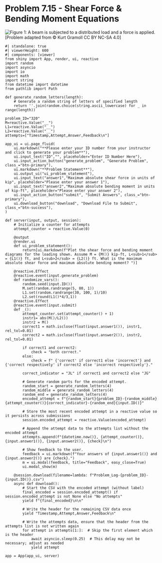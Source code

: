 # Problem 7.15 - Shear Force & Bending Moment Equations {.unnumbered}

![Figure 1: A beam is subjected to a distributed load and a force is applied. ](images/320.png){fig-alt="A beam is subjected to a clockwise moment at the left end A with supports at B and C. The distance between A and B is L1 and the distance between B and C is L2."}
\[Problem adapted from © Kurt Gramoll CC BY NC-SA 4.0\]

```shinylive-python
#| standalone: true
#| viewerHeight: 600
#| components: [viewer]
from shiny import App, render, ui, reactive
import random
import asyncio
import io
import math
import string
from datetime import datetime
from pathlib import Path

def generate_random_letters(length):
    # Generate a random string of letters of specified length
    return ''.join(random.choice(string.ascii_lowercase) for _ in range(length))

problem_ID="320"
M=reactive.Value("__")
L1=reactive.Value("__")
L2=reactive.Value("__")
attempts=["Timestamp,Attempt,Answer,Feedback\n"]

app_ui = ui.page_fluid(
    ui.markdown("**Please enter your ID number from your instructor and click to generate your problem**"),
    ui.input_text("ID","", placeholder="Enter ID Number Here"),
    ui.input_action_button("generate_problem", "Generate Problem", class_="btn-primary"),
    ui.markdown("**Problem Statement**"),
    ui.output_ui("ui_problem_statement"),
    ui.input_text("answer1","Maximum absolute shear force in units of kip", placeholder="Please enter your answer 1"),
    ui.input_text("answer2","Maximum absolute bending moment in units of kip-ft", placeholder="Please enter your answer 2"),
    ui.input_action_button("submit", "Submit Answers", class_="btn-primary"),
    ui.download_button("download", "Download File to Submit", class_="btn-success"),
)

def server(input, output, session):
    # Initialize a counter for attempts
    attempt_counter = reactive.Value(0)
    
    @output
    @render.ui
    def ui_problem_statement():
        return[ui.markdown(f"Plot the shear force and bending moment diagrams for the loading shown. Assume M = {M()} kip-ft, L<sub>1</sub> = {L1()} ft, and L<sub>2</sub> = {L2()} ft. What is the maximum absolute shear force and maximum absolute bending moment? ")]
    
    @reactive.Effect
    @reactive.event(input.generate_problem)
    def randomize_vars():
        random.seed(input.ID())
        M.set(random.randrange(5, 80, 1))
        L1.set(random.randrange(30, 100, 1)/10)
        L2.set(round(L1()*4/3,1))
    @reactive.Effect
    @reactive.event(input.submit)
    def _():
        attempt_counter.set(attempt_counter() + 1)
        instr1= abs(M()/L2())
        instr2 = M()
        correct1 = math.isclose(float(input.answer1()), instr1, rel_tol=0.01)
        correct2 = math.isclose(float(input.answer2()), instr2, rel_tol=0.01)
        
        if correct1 and correct2:
            check = "both correct."
        else:
            check = f" {'correct' if correct1 else 'incorrect'} and {'correct respectively' if correct2 else 'incorrect respectively'}."
        
        correct_indicator = "JL" if correct1 and correct2 else "JG"

        # Generate random parts for the encoded attempt.
        random_start = generate_random_letters(4)
        random_middle = generate_random_letters(4)
        random_end = generate_random_letters(4)
        encoded_attempt = f"{random_start}{problem_ID}-{random_middle}{attempt_counter()}{correct_indicator}-{random_end}{input.ID()}"

        # Store the most recent encoded attempt in a reactive value so it persists across submissions
        session.encoded_attempt = reactive.Value(encoded_attempt)

        # Append the attempt data to the attempts list without the encoded attempt
        attempts.append(f"{datetime.now()}, {attempt_counter()}, {input.answer1()}, {input.answer2()}, {check}\n")

        # Show feedback to the user.
        feedback = ui.markdown(f"Your answers of {input.answer1()} and {input.answer2()} are {check}.")
        m = ui.modal(feedback, title="Feedback", easy_close=True)
        ui.modal_show(m)

    @session.download(filename=lambda: f"Problem_Log-{problem_ID}-{input.ID()}.csv")
    async def download():
        # Start the CSV with the encoded attempt (without label)
        final_encoded = session.encoded_attempt() if session.encoded_attempt is not None else "No attempts"
        yield f"{final_encoded}\n\n"
        
        # Write the header for the remaining CSV data once
        yield "Timestamp,Attempt,Answer,Feedback\n"
        
        # Write the attempts data, ensure that the header from the attempts list is not written again
        for attempt in attempts[1:]:  # Skip the first element which is the header
            await asyncio.sleep(0.25)  # This delay may not be necessary; adjust as needed
            yield attempt
            
app = App(app_ui, server)
```
